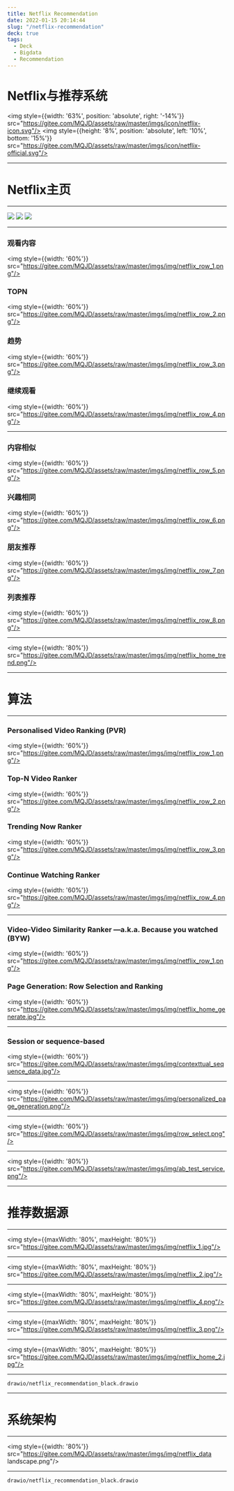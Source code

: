 ```yaml
---
title: Netflix Recommendation
date: 2022-01-15 20:14:44
slug: "/netflix-recommendation"
deck: true
tags:
  - Deck
  - Bigdata
  - Recommendation
---
```




<h1 style={{position: 'absolute', left: '10%', top: '10%'}} >Netflix与推荐系统</h1>

<img style={{width: '63%', position: 'absolute', right: '-14%'}} src="https://gitee.com/MQJD/assets/raw/master/imgs/icon/netflix-icon.svg"/>
<img style={{height: '8%', position: 'absolute', left: '10%', bottom: '15%'}} src="https://gitee.com/MQJD/assets/raw/master/imgs/icon/netflix-official.svg"/>

---

# Netflix主页

---

<Split>
<img style={{width: '85%'}} src="https://gitee.com/MQJD/assets/raw/master/imgs/img/netflix_home_1.png"/>
<img src="https://gitee.com/MQJD/assets/raw/master/imgs/img/netflix_home_2.jpg"/>
<img src="https://gitee.com/MQJD/assets/raw/master/imgs/img/netflix_home_3.jpg"/>
</Split>

---

### 观看内容

<img style={{width: '60%'}} src="https://gitee.com/MQJD/assets/raw/master/imgs/img/netflix_row_1.png"/>

### TOPN

<img style={{width: '60%'}} src="https://gitee.com/MQJD/assets/raw/master/imgs/img/netflix_row_2.png"/>

### 趋势

<img style={{width: '60%'}} src="https://gitee.com/MQJD/assets/raw/master/imgs/img/netflix_row_3.png"/>

### 继续观看

<img style={{width: '60%'}} src="https://gitee.com/MQJD/assets/raw/master/imgs/img/netflix_row_4.png"/>

---

### 内容相似

<img style={{width: '60%'}} src="https://gitee.com/MQJD/assets/raw/master/imgs/img/netflix_row_5.png"/>

### 兴趣相同

<img style={{width: '60%'}} src="https://gitee.com/MQJD/assets/raw/master/imgs/img/netflix_row_6.png"/>

### 朋友推荐

<img style={{width: '60%'}} src="https://gitee.com/MQJD/assets/raw/master/imgs/img/netflix_row_7.png"/>

### 列表推荐

<img style={{width: '60%'}} src="https://gitee.com/MQJD/assets/raw/master/imgs/img/netflix_row_8.png"/>

---

<img style={{width: '80%'}} src="https://gitee.com/MQJD/assets/raw/master/imgs/img/netflix_home_trend.png"/>

---

# 算法

---

### Personalised Video Ranking (PVR)

<img style={{width: '60%'}} src="https://gitee.com/MQJD/assets/raw/master/imgs/img/netflix_row_1.png"/>

### Top-N Video Ranker

<img style={{width: '60%'}} src="https://gitee.com/MQJD/assets/raw/master/imgs/img/netflix_row_2.png"/>

### Trending Now Ranker

<img style={{width: '60%'}} src="https://gitee.com/MQJD/assets/raw/master/imgs/img/netflix_row_3.png"/>

### Continue Watching Ranker

<img style={{width: '60%'}} src="https://gitee.com/MQJD/assets/raw/master/imgs/img/netflix_row_4.png"/>

---

### Video-Video Similarity Ranker —a.k.a. Because you watched (BYW)

<img style={{width: '60%'}} src="https://gitee.com/MQJD/assets/raw/master/imgs/img/netflix_row_1.png"/>

### Page Generation: Row Selection and Ranking

<img style={{width: '60%'}} src="https://gitee.com/MQJD/assets/raw/master/imgs/img/netflix_home_generate.jpg"/>

---

### Session or sequence-based

<img style={{width: '60%'}} src="https://gitee.com/MQJD/assets/raw/master/imgs/img/contexttual_sequence_data.jpg"/>

---

<img style={{width: '60%'}} src="https://gitee.com/MQJD/assets/raw/master/imgs/img/personalized_page_generation.png"/>

---

<img style={{width: '60%'}} src="https://gitee.com/MQJD/assets/raw/master/imgs/img/row_select.png"/>

---

<img style={{width: '80%'}} src="https://gitee.com/MQJD/assets/raw/master/imgs/img/ab_test_service.png"/>

---

# 推荐数据源

---

<img style={{maxWidth: '80%', maxHeight: '80%'}} src="https://gitee.com/MQJD/assets/raw/master/imgs/img/netflix_1.jpg"/>

---

<img style={{maxWidth: '80%', maxHeight: '80%'}} src="https://gitee.com/MQJD/assets/raw/master/imgs/img/netflix_2.jpg"/>

---

<img style={{maxWidth: '80%', maxHeight: '80%'}} src="https://gitee.com/MQJD/assets/raw/master/imgs/img/netflix_4.png"/>

---

<img style={{maxWidth: '80%', maxHeight: '80%'}} src="https://gitee.com/MQJD/assets/raw/master/imgs/img/netflix_3.png"/>

---

<img style={{maxWidth: '80%', maxHeight: '80%'}} src="https://gitee.com/MQJD/assets/raw/master/imgs/img/netflix_home_2.jpg"/>

---

``` drawio:page=1
drawio/netflix_recommendation_black.drawio
```

---

# 系统架构

---

<img style={{width: '80%'}} src="https://gitee.com/MQJD/assets/raw/master/imgs/img/netflix_data landscape.png"/>

---

``` drawio
drawio/netflix_recommendation_black.drawio
```
